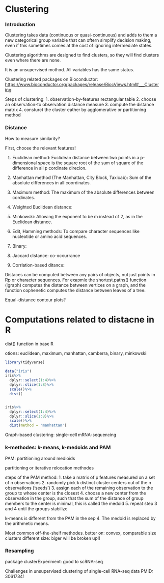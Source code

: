 # Clustering

### Introduction

Clustering takes data (continuous or quasi-continuous) and adds to them a new categorical group variable that can oftern simplify decision making, even if this sometimes comes at the cost of ignoring intermediate states.

Clustering algorithms are designed to find clusters, so they will find clusters even where there are none.

It is an unsupervised mothod. All variables has the same status. 

Clustering related packages on Bioconductor:
<https://www.bioconductor.org/packages/release/BiocViews.html#___Clustering>

Steps of clustering:
1. observation-by-features rectangular table
2. choose an observation-to observation distance measure
3. compute the distance matrix
4. consturct the cluster eather by agglomerative or partitioning method

### Distance

How to measure similarity?

First, choose the relevant features!

1. Euclidean method: Euclidean distance between two points in a p-dimensional space is the square root of the sum of square of the difference in all p cordinate direcion.

2. Manhattan method (The Manhattan, City Block, Taxicab): Sum of the absolute differences in all coordinates.

3. Maximum method: The maximum of the absolute differences between cordinates.

4. Weighted Euclidean distance: 

5. Minkowski: Allowing the exponent to be m instead of 2, as in the Euclidean distance.

6. Edit, Hamming methods: To compare character sequences like nucleotide or amino acid sequences.

7. Binary:

8. Jaccard distance: co-occurrance

9. Corrlation-based ditance:

Distaces can be computed between any pairs of objects, nut just points in Rp or character sequences. For exapmle the shortest.paths() function (igraph) computes the distance between vertices on a graph, and the function cophenetic computes the distance between leaves of a tree.

Equal-distance contour plots?

# Computations related to distacne in R

dist() function in base R

otions: euclidean, maximum, manhattan, camberra, binary, minkowski

```r
library(tidyverse)

data("iris")
iris%>% 
  dplyr::select(1:4)%>%
  dplyr::slice(1:8)%>%
  scale()%>%
  dist()



```

```r

iris%>%
  dplyr::select(1:4)%>%
  dplyr::slice(1:8)%>%
  scale()%>%
  dist(method = 'manhattan')

```

Graph-based clustering: single-cell mRNA-sequencing

### k-methodes: k-means, k-medoids and PAM

PAM: partitioning around medioids

partitioning or iterative relocation methodes

steps of the PAM method:
1. take a matrix of p features measured on a set of n observations
2. randomly pick k distinct cluster centers out of the n observations ('seeds')
3. assign each of the remaining observation to the group to whose center is the closest
4. choose a new center from the observation in the group, such that the sum of the distance of group members to the center is minimal, this is called the medoid
5. repeat step 3 and 4 until the groups stabilize

k-means is different from the PAM in the sep 4. The medoid is replaced by the arithmetic means.

Most common off-the-shelf methodes. 
better on: convex, comparable size clusters
different size: biger will be broken up!!

### Resampling

package clusterExperiment: good to scRNA-seq



Challenges in unsupervised clustering of single-cell RNA-seq data PMID: 30617341



